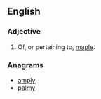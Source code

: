 ==English==

===Adjective===
{{en-adj}}

# Of, or pertaining to, [[maple]].

===Anagrams===
* [[amply#English|amply]]
* [[palmy#English|palmy]]
